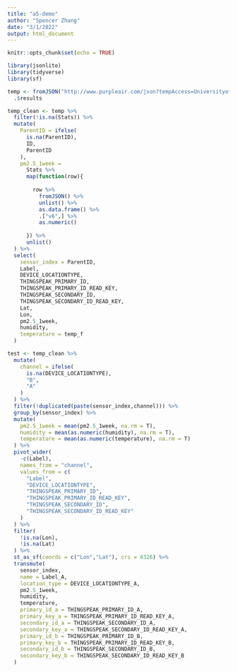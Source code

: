 ```yaml
---
title: "a5-demo"
author: "Spencer Zhang"
date: "3/1/2022"
output: html_document
---
```


```r
knitr::opts_chunk$set(echo = TRUE)
```

```r
library(jsonlite)
library(tidyverse)
library(sf)
```

```r
temp <- fromJSON("http://www.purpleair.com/json?tempAccess=UniversityofWashingtonSeattle") %>% 
  .$results

temp_clean <- temp %>% 
  filter(!is.na(Stats)) %>% 
  mutate(
    ParentID = ifelse(
      is.na(ParentID),
      ID,
      ParentID
    ),
    pm2.5_1week = 
      Stats %>% 
      map(function(row){
        
        row %>% 
          fromJSON() %>% 
          unlist() %>% 
          as.data.frame() %>% 
          .["v6",] %>% 
          as.numeric()
        
      }) %>% 
      unlist()
  ) %>% 
  select(
    sensor_index = ParentID,
    Label,
    DEVICE_LOCATIONTYPE,
    THINGSPEAK_PRIMARY_ID,
    THINGSPEAK_PRIMARY_ID_READ_KEY,
    THINGSPEAK_SECONDARY_ID,
    THINGSPEAK_SECONDARY_ID_READ_KEY,
    Lat,
    Lon,
    pm2.5_1week,
    humidity,
    temperature = temp_f
  )

test <- temp_clean %>% 
  mutate(
    channel = ifelse(
      is.na(DEVICE_LOCATIONTYPE),
      "B",
      "A"
    )
  ) %>% 
  filter(!duplicated(paste(sensor_index,channel))) %>%
  group_by(sensor_index) %>% 
  mutate(
    pm2.5_1week = mean(pm2.5_1week, na.rm = T),
    humidity = mean(as.numeric(humidity), na.rm = T),
    temperature = mean(as.numeric(temperature), na.rm = T)
  ) %>% 
  pivot_wider(
    -c(Label),
    names_from = "channel",
    values_from = c(
      "Label",
      "DEVICE_LOCATIONTYPE",
      "THINGSPEAK_PRIMARY_ID",
      "THINGSPEAK_PRIMARY_ID_READ_KEY",
      "THINGSPEAK_SECONDARY_ID",
      "THINGSPEAK_SECONDARY_ID_READ_KEY"
    )
  ) %>% 
  filter(
    !is.na(Lon),
    !is.na(Lat)
  ) %>% 
  st_as_sf(coords = c("Lon","Lat"), crs = 4326) %>% 
  transmute(
    sensor_index,
    name = Label_A,
    location_type = DEVICE_LOCATIONTYPE_A,
    pm2.5_1week,
    humidity,
    temperature,
    primary_id_a = THINGSPEAK_PRIMARY_ID_A,
    primary_key_a = THINGSPEAK_PRIMARY_ID_READ_KEY_A,
    secondary_id_a = THINGSPEAK_SECONDARY_ID_A,
    secondary_key_a = THINGSPEAK_SECONDARY_ID_READ_KEY_A,
    primary_id_b = THINGSPEAK_PRIMARY_ID_B,
    primary_key_b = THINGSPEAK_PRIMARY_ID_READ_KEY_B,
    secondary_id_b = THINGSPEAK_SECONDARY_ID_B,
    secondary_key_b = THINGSPEAK_SECONDARY_ID_READ_KEY_B
  )
```

```r

```

